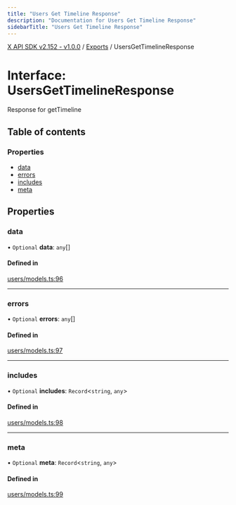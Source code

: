 ```yaml
---
title: "Users Get Timeline Response"
description: "Documentation for Users Get Timeline Response"
sidebarTitle: "Users Get Timeline Response"
---
```


[X API SDK v2.152 - v1.0.0](../README.md) / [Exports](../modules.md) / UsersGetTimelineResponse

# Interface: UsersGetTimelineResponse

Response for getTimeline

## Table of contents

### Properties

- [data](UsersGetTimelineResponse.md#data)
- [errors](UsersGetTimelineResponse.md#errors)
- [includes](UsersGetTimelineResponse.md#includes)
- [meta](UsersGetTimelineResponse.md#meta)

## Properties

### data

• `Optional` **data**: `any`[]

#### Defined in

[users/models.ts:96](https://github.com/xdevplatform/xdk/blob/ad4172ef5f68f089e0f077a190b271016dd35bf7/xdk/typescript/src/users/models.ts#L96)

___

### errors

• `Optional` **errors**: `any`[]

#### Defined in

[users/models.ts:97](https://github.com/xdevplatform/xdk/blob/ad4172ef5f68f089e0f077a190b271016dd35bf7/xdk/typescript/src/users/models.ts#L97)

___

### includes

• `Optional` **includes**: `Record`\<`string`, `any`\>

#### Defined in

[users/models.ts:98](https://github.com/xdevplatform/xdk/blob/ad4172ef5f68f089e0f077a190b271016dd35bf7/xdk/typescript/src/users/models.ts#L98)

___

### meta

• `Optional` **meta**: `Record`\<`string`, `any`\>

#### Defined in

[users/models.ts:99](https://github.com/xdevplatform/xdk/blob/ad4172ef5f68f089e0f077a190b271016dd35bf7/xdk/typescript/src/users/models.ts#L99)
